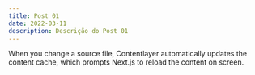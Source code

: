 ```yaml
---
title: Post 01
date: 2022-03-11
description: Descrição do Post 01
---
```


When you change a source file, Contentlayer automatically updates the content cache, which prompts Next.js to reload the content on screen.
